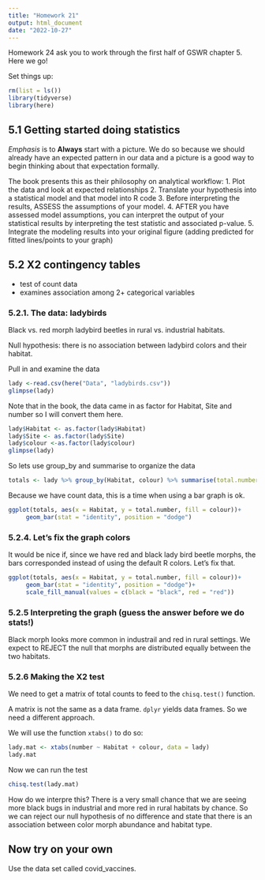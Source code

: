 ```yaml
---
title: "Homework 21"
output: html_document
date: "2022-10-27"
---
```


Homework 24 ask you to work through the first half of GSWR chapter 5. Here we go!

Set things up:
```r
rm(list = ls())
library(tidyverse)
library(here)
```

## 5.1 Getting started doing statistics

*Emphasis* is to **Always** start with a picture. We do so because we should already have an expected pattern in our data and a picture is a good way to begin thinking about that expectation formally.

The book presents this as their philosophy on analytical workflow:
1. Plot the data and look at expected relationships
2. Translate your hypothesis into a statistical model and that model into R code
3. Before interpreting the results, ASSESS the assumptions of your model.
4. AFTER you have assessed model assumptions, you can interpret the output of your statistical results by interpreting the test statistic and associated p-value.
5. Integrate the modeling results into your original figure (adding predicted for fitted lines/points to your graph)

## 5.2 X2 contingency tables
- test of count data
- examines association among 2+ categorical variables

### 5.2.1. The data: ladybirds
Black vs. red morph ladybird beetles in rural vs. industrial habitats.

Null hypothesis: there is no association between ladybird colors and their habitat. 

Pull in and examine the data

```r
lady <-read.csv(here("Data", "ladybirds.csv"))
glimpse(lady)
```

Note that in the book, the data came in as factor for Habitat, Site and number so I will convert them here.

```r
lady$Habitat <- as.factor(lady$Habitat)
lady$Site <- as.factor(lady$Site)
lady$colour <-as.factor(lady$colour)
glimpse(lady)
```

So lets use group_by and summarise to organize the data

```r
totals <- lady %>% group_by(Habitat, colour) %>% summarise(total.number = sum(number))
```

Because we have count data, this is a time when using a bar graph is ok.

```r
ggplot(totals, aes(x = Habitat, y = total.number, fill = colour))+
     geom_bar(stat = "identity", position = "dodge")
```
### 5.2.4. Let's fix the graph colors
It would be nice if, since we have red and black lady bird beetle morphs, the bars corresponded instead of using the default R colors. Let's fix that.

```r
ggplot(totals, aes(x = Habitat, y = total.number, fill = colour))+
     geom_bar(stat = "identity", position = "dodge")+
     scale_fill_manual(values = c(black = "black", red = "red"))
```
### 5.2.5 Interpreting the graph (guess the answer before we do stats!)
Black morph looks more common in industrail and red in rural settings. We expect to REJECT the null that morphs are distributed equally between the two habitats.

### 5.2.6 Making the X2 test
We need to get a matrix of total counts to feed to the `chisq.test()` function.

A matrix is not the same as a data frame.  `dplyr` yields data frames. So we need a different approach.

We will use the function `xtabs()` to do so:

```r
lady.mat <- xtabs(number ~ Habitat + colour, data = lady)
lady.mat
```

Now we can run the test
```r
chisq.test(lady.mat)
```

How do we interpre this? There is a very small chance that we are seeing more black bugs in industrial and more red in rural habitats by chance. So we can reject our null hypothesis of no difference and state that there is an association between color morph abundance and habitat type.


## Now try on your own
Use the data set called covid_vaccines.




